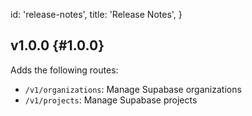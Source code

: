 
  id: 'release-notes',
  title: 'Release Notes',
}

## v1.0.0 {#1.0.0}

Adds the following routes:

- `/v1/organizations`: Manage Supabase organizations
- `/v1/projects`: Manage Supabase projects


